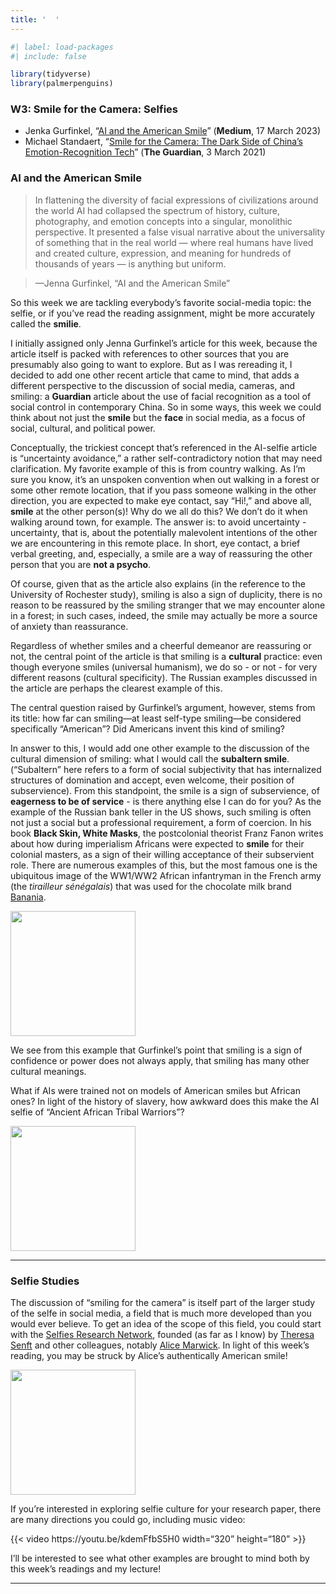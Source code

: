 ```yaml
---
title: '  '
---
```


```r
#| label: load-packages
#| include: false

library(tidyverse)
library(palmerpenguins)
```

### W3: Smile for the Camera: Selfies

- Jenka Gurfinkel, “[AI and the American Smile](https://medium.com/@socialcreature/ai-and-the-american-smile-76d23a0fbfaf)” (**Medium**, 17 March 2023)
- Michael Standaert, "[Smile for the Camera: The Dark Side of China's Emotion-Recognition Tech](https://www.theguardian.com/global-development/2021/mar/03/china-positive-energy-emotion-surveillance-recognition-tech)" (**The Guardian**, 3 March 2021)

### AI and the American Smile

> In flattening the diversity of facial expressions of civilizations around the world AI had collapsed the spectrum of history, culture, photography, and emotion concepts into a singular, monolithic perspective. It presented a false visual narrative about the universality of something that in the real world — where real humans have lived and created culture, expression, and meaning for hundreds of thousands of years — is anything but uniform.

> ---Jenna Gurfinkel, "AI and the American Smile"

So this week we are tackling everybody's favorite social-media topic: the selfie, or if you've read the reading assignment, might be more accurately called the **smilie**.

I initially assigned only Jenna Gurfinkel's article for this week, because the article itself is packed with references to other sources that you are presumably also going to want to explore. But as I was rereading it, I decided to add one other recent article that came to mind, that adds a different perspective to the discussion of social media, cameras, and smiling: a **Guardian** article about the use of facial recognition as a tool of social control in contemporary China. So in some ways, this week we could think about not just the **smile** but the **face** in social media, as a focus of social, cultural, and political power.

Conceptually, the trickiest concept that's referenced in the AI-selfie article is "uncertainty avoidance," a rather self-contradictory notion that may need clarification. My favorite example of this is from country walking. As I'm sure you know, it's an unspoken convention when out walking in a forest or some other remote location, that if you pass someone walking in the other direction, you are expected to make eye contact, say "Hi!," and above all, **smile** at the other person(s)! Why do we all do this? We don't do it when walking around town, for example. The answer is: to avoid uncertainty - uncertainty, that is, about the potentially malevolent intentions of the other we are encountering in this remote place. In short, eye contact, a brief verbal greeting, and, especially, a smile are a way of reassuring the other person that you are **not a psycho**.

Of course, given that as the article also explains (in the reference to the University of Rochester study), smiling is also a sign of duplicity, there is no reason to be reassured by the smiling stranger that we may encounter alone in a forest; in such cases, indeed, the smile may actually be more a source of anxiety than reassurance.

Regardless of whether smiles and a cheerful demeanor are reassuring or not, the central point of the article is that smiling is a **cultural** practice: even though everyone smiles (universal humanism), we do so - or not - for very different reasons (cultural specificity). The Russian examples discussed in the article are perhaps the clearest example of this.

The central question raised by Gurfinkel's argument, however, stems from its title: how far can smiling---at least self-type smiling---be considered specifically "American"? Did Americans invent this kind of smiling?

In answer to this, I would add one other example to the discussion of the cultural dimension of smiling: what I would call the **subaltern smile**. ("Subaltern" here refers to a form of social subjectivity that has internalized structures of domination and accept, even welcome, their position of subservience). From this standpoint, the smile is a sign of subservience, of **eagerness to be of service** - is there anything else I can do for you? As the example of the Russian bank teller in the US shows, such smiling is often not just a social but a professional requirement, a form of coercion. In his book **Black Skin, White Masks**, the postcolonial theorist Franz Fanon writes about how during imperialism Africans were expected to **smile** for their colonial masters, as a sign of their willing acceptance of their subservient role. There are numerous examples of this, but the most famous one is the ubiquitous image of the WW1/WW2 African infantryman in the French army (the *tirailleur sénégalais*) that was used for the chocolate milk brand [Banania](https://en.wikipedia.org/wiki/Banania).

::: column-margin
![](/img/banania.jpg){.lightbox width="200"}
:::

We see from this example that Gurfinkel's point that smiling is a sign of confidence or power does not always apply, that smiling has many other cultural meanings.

What if AIs were trained not on models of American smiles but African ones? In light of the history of slavery, how awkward does this make the AI selfie of "Ancient African Tribal Warriors"?

::: column-margin
![](/img/african-ai.webp){.lightbox width="200"}
:::

------------------------------------------------------------------------

### Selfie Studies

The discussion of "smiling for the camera" is itself part of the larger study of the selfe in social media, a field that is much more developed than you would ever believe. To get an idea of the scope of this field, you could start with the [Selfies Research Network](https://selfieresearchers.com/), founded (as far as I know) by [Theresa Senft](https://researchers.mq.edu.au/en/persons/theresa-m-senft) and other colleagues, notably [Alice Marwick](https://tiara.org/). In light of this week's reading, you may be struck by Alice's authentically American smile!

::: column-margin
![](/img/alice-marwick.jpeg){.lightbox width="200"}
:::

If you're interested in exploring selfie culture for your research paper, there are many directions you could go, including music video:

{{< video https://youtu.be/kdemFfbS5H0 width="320" height="180" >}}

I'll be interested to see what other examples are brought to mind both by this week's readings and my lecture!

------------------------------------------------------------------------
